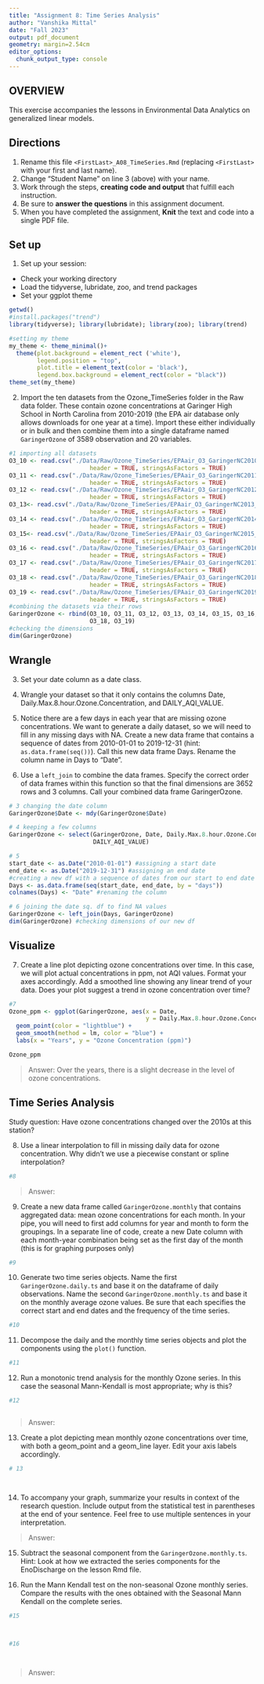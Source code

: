 ```yaml
---
title: "Assignment 8: Time Series Analysis"
author: "Vanshika Mittal"
date: "Fall 2023"
output: pdf_document
geometry: margin=2.54cm
editor_options: 
  chunk_output_type: console
---
```


## OVERVIEW

This exercise accompanies the lessons in Environmental Data Analytics on generalized linear models. 

## Directions
1. Rename this file `<FirstLast>_A08_TimeSeries.Rmd` (replacing `<FirstLast>` with your first and last name).
2. Change "Student Name" on line 3 (above) with your name.
3. Work through the steps, **creating code and output** that fulfill each instruction.
4. Be sure to **answer the questions** in this assignment document.
5. When you have completed the assignment, **Knit** the text and code into a single PDF file.

## Set up 
1. Set up your session:

* Check your working directory
* Load the tidyverse, lubridate, zoo, and trend packages
* Set your ggplot theme

```r
getwd()
#install.packages("trend")
library(tidyverse); library(lubridate); library(zoo); library(trend)

#setting my theme 
my_theme <- theme_minimal()+
  theme(plot.background = element_rect ('white'),
        legend.position = "top", 
        plot.title = element_text(color = 'black'),
        legend.box.background = element_rect(color = "black"))
theme_set(my_theme)
```


2. Import the ten datasets from the Ozone_TimeSeries folder in the Raw data folder. These contain ozone concentrations at Garinger High School in North Carolina from 2010-2019 (the EPA air database only allows downloads for one year at a time). Import these either individually or in bulk and then combine them into a single dataframe named `GaringerOzone` of 3589 observation and 20 variables. 

```r
#1 importing all datasets 
O3_10 <- read.csv("./Data/Raw/Ozone_TimeSeries/EPAair_O3_GaringerNC2010_raw.csv",
                       header = TRUE, stringsAsFactors = TRUE)
O3_11 <- read.csv("./Data/Raw/Ozone_TimeSeries/EPAair_O3_GaringerNC2011_raw.csv",
                       header = TRUE, stringsAsFactors = TRUE)
O3_12 <- read.csv("./Data/Raw/Ozone_TimeSeries/EPAair_O3_GaringerNC2012_raw.csv",
                       header = TRUE, stringsAsFactors = TRUE)
O3_13<- read.csv("./Data/Raw/Ozone_TimeSeries/EPAair_O3_GaringerNC2013_raw.csv",
                       header = TRUE, stringsAsFactors = TRUE)
O3_14 <- read.csv("./Data/Raw/Ozone_TimeSeries/EPAair_O3_GaringerNC2014_raw.csv",
                       header = TRUE, stringsAsFactors = TRUE)
O3_15<- read.csv("./Data/Raw/Ozone_TimeSeries/EPAair_O3_GaringerNC2015_raw.csv",
                       header = TRUE, stringsAsFactors = TRUE)
O3_16 <- read.csv("./Data/Raw/Ozone_TimeSeries/EPAair_O3_GaringerNC2016_raw.csv",
                       header = TRUE, stringsAsFactors = TRUE)
O3_17 <- read.csv("./Data/Raw/Ozone_TimeSeries/EPAair_O3_GaringerNC2017_raw.csv",
                       header = TRUE, stringsAsFactors = TRUE)
O3_18 <- read.csv("./Data/Raw/Ozone_TimeSeries/EPAair_O3_GaringerNC2018_raw.csv",
                       header = TRUE, stringsAsFactors = TRUE)
O3_19 <- read.csv("./Data/Raw/Ozone_TimeSeries/EPAair_O3_GaringerNC2019_raw.csv",
                       header = TRUE, stringsAsFactors = TRUE)
#combining the datasets via their rows 
GaringerOzone <- rbind(O3_10, O3_11, O3_12, O3_13, O3_14, O3_15, O3_16, O3_17,
                       O3_18, O3_19)
#checking the dimensions
dim(GaringerOzone)
```

## Wrangle

3. Set your date column as a date class.

4. Wrangle your dataset so that it only contains the columns Date, Daily.Max.8.hour.Ozone.Concentration, and DAILY_AQI_VALUE. 

5. Notice there are a few days in each year that are missing ozone concentrations. We want to generate a daily dataset, so we will need to fill in any missing days with NA. Create a new data frame that contains a sequence of dates from 2010-01-01 to 2019-12-31 (hint: `as.data.frame(seq())`). Call this new data frame Days. Rename the column name in Days to "Date". 

6. Use a `left_join` to combine the data frames. Specify the correct order of data frames within this function so that the final dimensions are 3652 rows and 3 columns. Call your combined data frame GaringerOzone. 

```r
# 3 changing the date column 
GaringerOzone$Date <- mdy(GaringerOzone$Date)

# 4 keeping a few columns 
GaringerOzone <- select(GaringerOzone, Date, Daily.Max.8.hour.Ozone.Concentration,
                        DAILY_AQI_VALUE)

# 5
start_date <- as.Date("2010-01-01") #assigning a start date 
end_date <- as.Date("2019-12-31") #assigning an end date 
#creating a new df with a sequence of dates from our start to end date 
Days <- as.data.frame(seq(start_date, end_date, by = "days")) 
colnames(Days) <- "Date" #renaming the column 

# 6 joining the date sq. df to find NA values 
GaringerOzone <- left_join(Days, GaringerOzone)
dim(GaringerOzone) #checking dimensions of our new df 
```

## Visualize

7. Create a line plot depicting ozone concentrations over time. In this case, we will plot actual concentrations in ppm, not AQI values. Format your axes accordingly. Add a smoothed line showing any linear trend of your data. Does your plot suggest a trend in ozone concentration over time?

```r
#7
Ozone_ppm <- ggplot(GaringerOzone, aes(x = Date, 
                                       y = Daily.Max.8.hour.Ozone.Concentration)) + 
  geom_point(color = "lightblue") + 
  geom_smooth(method = lm, color = "blue") +
  labs(x = "Years", y = "Ozone Concentration (ppm)")

Ozone_ppm 
```

>Answer: Over the years, there is a slight decrease in the level of ozone concentrations. 

## Time Series Analysis

Study question: Have ozone concentrations changed over the 2010s at this station? 

8. Use a linear interpolation to fill in missing daily data for ozone concentration. Why didn't we use a piecewise constant or spline interpolation?

```r
#8

```

> Answer: 


9. Create a new data frame called `GaringerOzone.monthly` that contains aggregated data: mean ozone concentrations for each month. In your pipe, you will need to first add columns for year and month to form the groupings. In a separate line of code, create a new Date column with each month-year combination being set as the first day of the month (this is for graphing purposes only)

```r
#9

```


10. Generate two time series objects. Name the first `GaringerOzone.daily.ts` and base it on the dataframe of daily observations. Name the second `GaringerOzone.monthly.ts` and base it on the monthly average ozone values. Be sure that each specifies the correct start and end dates and the frequency of the time series.

```r
#10

```


11. Decompose the daily and the monthly time series objects and plot the components using the `plot()` function.

```r
#11


```


12. Run a monotonic trend analysis for the monthly Ozone series. In this case the seasonal Mann-Kendall is most appropriate; why is this?

```r
#12



```

> Answer: 

13. Create a plot depicting mean monthly ozone concentrations over time, with both a geom_point and a geom_line layer. Edit your axis labels accordingly.

```r
# 13




```

14. To accompany your graph, summarize your results in context of the research question. Include output from the statistical test in parentheses at the end of your sentence. Feel free to use multiple sentences in your interpretation.

> Answer: 

15. Subtract the seasonal component from the `GaringerOzone.monthly.ts`. Hint: Look at how we extracted the series components for the EnoDischarge on the lesson Rmd file.

16. Run the Mann Kendall test on the non-seasonal Ozone monthly series. Compare the results with the ones obtained with the Seasonal Mann Kendall on the complete series.

```r
#15



#16




```

> Answer: 
